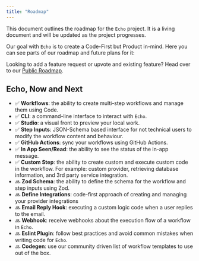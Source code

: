 ```yaml
---
title: "Roadmap"
---
```


This document outlines the roadmap for the `Echo` project. It is a living document and will be updated as the project progresses.

Our goal with `Echo` is to create a Code-First but Product in-mind. Here you can see parts of our roadmap and future plans for it:

Looking to add a feature request or upvote and existing feature? Head over to our [Public Roadmap](https://roadmap.novu.co).

## Echo, Now and Next
- ✅ **Workflows**: the ability to create multi-step workflows and manage them using Code.
- ✅ **CLI**: a command-line interface to interact with `Echo`.
- ✅ **Studio**: a visual front to preview your local work.
- ✅ **Step Inputs**: JSON-Schema based interface for not technical users to modify the workflow content and behaviour.
- ✅ **GitHub Actions**: sync your workflows using GitHub Actions.
- ✅ **In App Seen/Read**: the ability to see the status of the in-app message.
- ✅ **Custom Step**: the ability to create custom and execute custom code in the workflow. For example: custom provider, retrieving database information, and 3rd party service integration.
- 🔜 **Zod Schema**: the ability to define the schema for the workflow and step inputs using Zod.
- 🔜 **Define Integrations**: code-first approach of creating and managing your provider integrations
- 🔜 **Email Reply Hook**: executing a custom logic code when a user replies to the email.
- 🔜 **Webhook**: receive webhooks about the execution flow of a workflow in `Echo`.
- 🔜 **Eslint Plugin**: follow best practices and avoid common mistakes when writing code for `Echo`.
- 🔜 **Codegen**: use our community driven list of workflow templates to use out of the box.


